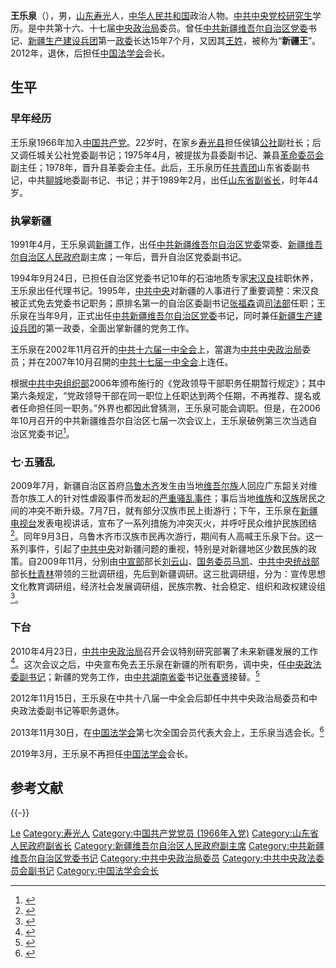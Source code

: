 {{Infobox Officeholder
|name              = 王乐泉
|original_name     = 
|honorific-suffix  = 
|image             = 
|imagesize         = 280px
|smallimage        = 
|caption           = 
|term              = [[中国共产党第十六届中央委员会|中国共产党第十六届中央委员会]]<br />[[中国共产党第十七届中央委员会|中国共产党第十七届中央委员会]]
|office            = {{CPC}}[[中国共产党中央政治局|中央政治局委员]]
|general_secretary= [[胡锦涛|胡锦涛]]
|term_start       = 2002年11月15日
|term_end         = 2012年11月8日
|office3           = {{CPC}}<br>[[中国共产党新疆维吾尔自治区委员会|新疆维吾尔自治区委员会]]书记
|term_start3       = 1994年9月24日
|term_end3         = 2010年4月24日<br />1994年9月起代理
|general_secretary3 = [[江泽民|江泽民]]{{to}}[[胡锦涛|胡锦涛]]
|predecessor3      = [[宋汉良|宋汉良]]
|successor3        = [[张春贤|张春贤]]
|native place      = [[中国|中国]][[山东|山东]]
|birth_date        = {{Birth date and age|1944|12|21}}
|birth_place       = {{ROC-1928|山东省}}[[寿光县|寿光县]]
|death_date        = 
|death_place       = 
|nationality       = {{PRC}}
|spouse            = 
|children          = 
|party             = {{CPC}}
|alma_mater        = [[中共中央党校|中共中央党校]]
|occupation        = 官员
|profession        = 
|religion          = 
|signature         = 
|website           = [http://politics.people.com.cn/GB/shizheng/252/9667/9670/6569716.html 王乐泉简历]
|footnotes         =
}}
{{Infobox Political EPW
|past = 
*<span style="color: blue;">山东省人民政府副省长<br />(1989年2月－1991年4月)</span>
*<span style="color: blue;">中共新疆维吾尔自治区党委常委<br />(1991年4月－2010年4月)</span>
*<span style="color: blue;">新疆维吾尔自治区人民政府副主席<br />(1991年4月－1995年9月)</span>
*<span style="color: blue;">中共新疆维吾尔自治区党委副书记<br />(1992年－1994年9月)</span>
*<span style="color: blue;">中共候补中央委员<br />(1992年9月－1997年9月)</span>
*<span style="color: blue;">中共新疆维吾尔自治区党委代理书记<br />(1994年9月－1995年9月)</span>
*<span style="color: blue;">中共新疆维吾尔自治区党委书记<br />(1995年9月－2010年4月)</span>
*<span style="color: blue;">中共中央委员<br />(1997年9月－2012年11月)</span>
*<span style="color: blue;">中共中央政治局委员<br />(2002年11月－2012年11月)</span>
*<span style="color: blue;">中共中央政法委员会副书记<br />(2010年4月－2012年11月)</span>
*<span style="color: blue;">中国法学会会长<br />(2013年11月—2019年3月)</span>
|work =
}}
'''王乐泉'''（{{bd|1944年|12月21日||catIdx=W王}}），男，[[山東省|山东]][[寿光市|寿光]]人，[[中华人民共和国|中华人民共和国]]政治人物。[[中共中央党校|中共中央党校]][[研究生|研究生]]学历。是中共第十六、十七届[[中央政治局|中央政治局]]委员。曾任[[中共新疆维吾尔自治区党委|中共新疆维吾尔自治区党委]]书记、[[新疆生产建设兵团|新疆生产建设兵团]]第一[[政委|政委]]长达15年7个月，又因其[[王姓|王姓]]，被称为“'''新疆王'''”。2012年，退休，后担任[[中国法学会|中国法学会]]会长。

== 生平 ==
=== 早年经历 ===
王乐泉1966年加入[[中国共产党|中国共产党]]。22岁时，在家乡[[寿光县|寿光县]]担任侯镇[[公社|公社]]副社长；后又调任城关公社党委副书记；1975年4月，被提拔为县委副书记、兼县[[革命委员会_(文革)|革命委员会]]副主任；1978年，晋升县革委会主任。此后，王乐泉历任[[中国共产主义青年团|共青团]]山东省委副书记，中共[[聊城|聊城]]地委副书记、书记；并于1989年2月，出任[[山东省|山东省]][[省长|副省长]]，时年44岁。

=== 执掌新疆 ===
1991年4月，王乐泉调[[新疆|新疆]]工作，出任[[中共新疆维吾尔自治区党委|中共新疆维吾尔自治区党委]]常委、[[新疆维吾尔自治区人民政府|新疆维吾尔自治区人民政府]]副主席；一年后，晋升自治区党委副书记。

1994年9月24日，已担任自治区党委书记10年的石油地质专家[[宋汉良|宋汉良]]挂职休养，王乐泉出任代理书记。1995年，[[中共中央|中共中央]]对新疆的人事进行了重要调整：宋汉良被正式免去党委书记职务；原排名第一的自治区委副书记[[张福森|张福森]]调[[中华人民共和国司法部|司法部]]任职；王乐泉在当年9月，正式出任[[中共新疆维吾尔自治区党委|中共新疆维吾尔自治区党委]]书记，同时兼任[[新疆生产建设兵团|新疆生产建设兵团]]的第一政委，全面出掌新疆的党务工作。

王乐泉在2002年11月召开的[[中国共产党第十六次全国代表大会|中共十六届一中全会]]上，當選为[[中共中央政治局|中共中央政治局]]委员；并在2007年10月召開的[[中国共产党第十七次全国代表大会|中共十七届一中全会]]上连任。

根据[[中共中央组织部|中共中央组织部]]2006年颁布施行的《党政领导干部职务任期暂行规定》；其中第六条规定，“党政领导干部在同一职位上任职达到两个任期，不再推荐、提名或者任命担任同一职务。”外界也都因此曾猜测，王乐泉可能会调职。但是，在2006年10月召开的中共新疆维吾尔自治区七届一次会议上，王乐泉破例第三次当选自治区党委书记<ref>{{Cite web|title=王乐泉破例三任新疆自治区党委书记|url=http://news.ifeng.com/mainland/200610/1026_17_24119.shtml|accessdate=|work=凤凰网|archive-date=2007-12-08|archive-url=https://web.archive.org/web/20071208190743/http://news.ifeng.com/mainland/200610/1026_17_24119.shtml|dead-url=no}}</ref>。

=== 七·五骚乱 ===
{{see also|乌鲁木齐七五事件}}
2009年7月，新疆自治区首府[[乌鲁木齐|乌鲁木齐]]发生由当地[[维吾尔族|维吾尔族]]人回应广东韶关对维吾尔族工人的针对性虐殴事件而发起的[[乌鲁木齐七·五骚乱|严重骚乱事件]]；事后当地[[维吾尔族|维族]]和[[汉族|汉族]]居民之间的冲突不断升级。7月7日，就有部分汉族市民上街游行；下午，王乐泉在[[新疆电视台|新疆电视台]]发表电视讲话，宣布了一系列措施为冲突灭火，并呼吁民众维护民族团结<ref>{{Cite web|title=王乐泉发表电视讲话|url=http://news.xinhuanet.com/politics/2009-07/07/content_11668718.htm|accessdate=|work=|archive-date=2009-07-10|archive-url=https://web.archive.org/web/20090710014225/http://news.xinhuanet.com/politics/2009-07/07/content_11668718.htm|dead-url=no}}</ref>。同年9月3日，乌鲁木齐市汉族市民再次游行，期间有人高喊王乐泉下台。这一系列事件，引起了[[中共中央|中共中央]]对新疆问题的重视，特别是对新疆地区少数民族的政策。自2009年11月，分别由[[中共中央宣传部|中宣部]]部长[[刘云山|刘云山]]、[[国务委员|国务委员]][[马凯_(国务院秘书长)|马凯]]、[[中共中央统战部|中共中央统战部]]部长[[杜青林|杜青林]]带领的三批调研组，先后到新疆调研。这三批调研组，分为：宣传思想文化教育调研组，经济社会发展调研组，民族宗教、社会稳定、组织和政权建设组<ref>{{Cite web|title=中央派数百官员分三批接连赴新疆调研|url=http://www.cnncw.cn/System/drtt/2009-11/20/17_41_230.html |accessdate=|work=新疆日报}}{{dead link|date=2018年3月 |bot=InternetArchiveBot |fix-attempted=yes }}</ref>。

=== 下台 ===
2010年4月23日，[[中共中央政治局|中共中央政治局]]召开会议特别研究部署了未来新疆发展的工作<ref>{{Cite web|title=胡锦涛主持中央政治局会议研究推进新疆发展工作|url=http://www.gov.cn/ldhd/2010-04/23/content_1590812.htm|accessdate=|work=|archive-date=2010-04-25|archive-url=https://web.archive.org/web/20100425072654/http://www.gov.cn/ldhd/2010-04/23/content_1590812.htm|dead-url=no}}</ref>。这次会议之后，中央宣布免去王乐泉在新疆的所有职务，调中央，任[[中共中央政法委|中央政法委副书记]]；新疆的党务工作，由[[中共湖南省委|中共湖南省委]]书记[[张春贤|张春贤]]接替。<ref>{{cite news |url=http://www.chinanews.com/gn/news/2010/04-24/2245527.shtml |title=王樂泉不再兼任新疆自治區黨委書記 動情做告別 |language=zh-hans |publisher=中国新闻网 |date=2010-04-24 |accessdate=2013-03-18 |archive-date=2013-12-03 |archive-url=https://web.archive.org/web/20131203051652/http://www.chinanews.com/gn/news/2010/04-24/2245527.shtml |dead-url=no }}</ref>

2012年11月15日，王乐泉在中共十八届一中全会后卸任中共中央政治局委员和中央政法委副书记等职务退休。

2013年11月30日，在[[中国法学会|中国法学会]]第七次全国会员代表大会上，王乐泉当选会长。<ref>{{Cite web|title=中国法学会第七次全国会员代表大会闭幕　王乐泉当选会长|url=http://news.xinhuanet.com/renshi/2013-11/30/c_118363229.htm|accessdate=|work=|archive-date=2013-12-04|archive-url=https://web.archive.org/web/20131204203836/http://news.xinhuanet.com/renshi/2013-11/30/c_118363229.htm|dead-url=no}}</ref>

2019年3月，王乐泉不再担任[[中国法学会|中国法学会]]会长。

== 参考文献 ==
{{Reflist|2}}

{{-}}
{{start box}}
{{s-ppo|cpc}}
{{s-before|[[宋汉良|宋汉良]]}}
{{s-title|[[中国共产党新疆维吾尔自治区委员会|中国共产党新疆维吾尔自治区委员会]]书记|1995年9月－2010年4月<br />1994年9月起代理}}
{{s-after|[[张春贤|张春贤]]}}
{{s-npo}}
{{s-before|[[韩杼滨|韩杼滨]]}}
{{s-title|[[中国法学会|中国法学会]]会长|2013年11月－2019年3月}}
{{s-after|[[王晨_(政治人物)|王晨]]}}
{{end box}}

{{党和国家领导人/卸任|2012}}
{{中华人民共和国新疆维吾尔自治区正职领导人}}
{{党政正部级以上干部曾有团系统经历者}}
{{Navboxes 
| title  = 王乐泉在[[中国共产党中央政治局|中国共产党中央政治局]]的职务
| list1  =
{{中共中央政治局/16}}
{{中共中央政治局/17}}
}}
{{Navboxes 
| title  = 王乐泉在[[中国法学会|中国法学会]]的职务
| list1  =
{{中国法学会第七届理事会}}
}}

{{Authority control}}
{{DEFAULTSORT:Wang王}}
[[Category:王姓|Le]]
[[Category:寿光人|Category:寿光人]]
[[Category:中国共产党党员_(1966年入党)|Category:中国共产党党员 (1966年入党)]]
[[Category:山东省人民政府副省长|Category:山东省人民政府副省长]]
[[Category:新疆维吾尔自治区人民政府副主席|Category:新疆维吾尔自治区人民政府副主席]]
[[Category:中共新疆维吾尔自治区党委书记|Category:中共新疆维吾尔自治区党委书记]]
[[Category:中共中央政治局委员|Category:中共中央政治局委员]]
[[Category:中共中央政法委员会副书记|Category:中共中央政法委员会副书记]]
[[Category:中国法学会会长|Category:中国法学会会长]]